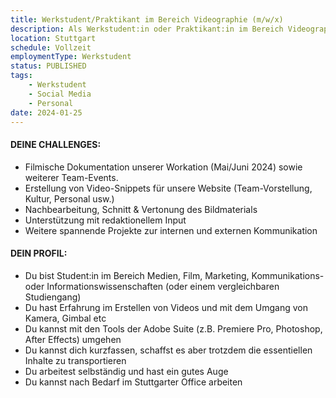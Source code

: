 ```yaml
---
title: Werkstudent/Praktikant im Bereich Videographie (m/w/x)
description: Als Werkstudent:in oder Praktikant:in im Bereich Videographie bist du für die videographische Konzeption und Umsetzung von unserem Bewegtbild-Content für unsere Web- & Social-Media-Präsenz verantwortlich, z.B. Intro-Clips zu Unternehmen, Arbeitsalltag, Incentives, Personen oder unserem neuen Büro. Ein Highlight wird die Video-Dokumentation unserer Auslands-Workation sein, welche wir jedes Jahr im Frühsommer veranstalten. Du bringst ein hohes Maß an Eigenverantwortung und kreativen Ideen mit? Wenn du zudem auch noch neugierig und technikaffin bist, dann könntest du perfekt zu uns passen!
location: Stuttgart
schedule: Vollzeit
employmentType: Werkstudent
status: PUBLISHED
tags:
    - Werkstudent
    - Social Media
    - Personal
date: 2024-01-25
---
```


#### DEINE CHALLENGES:

-   Filmische Dokumentation unserer Workation (Mai/Juni 2024) sowie weiterer Team-Events.
-   Erstellung von Video-Snippets für unsere Website (Team-Vorstellung, Kultur, Personal usw.)
-   Nachbearbeitung, Schnitt & Vertonung des Bildmaterials
-   Unterstützung mit redaktionellem Input
-   Weitere spannende Projekte zur internen und externen Kommunikation

#### DEIN PROFIL:

-   Du bist Student:in im Bereich Medien, Film, Marketing, Kommunikations- oder Informationswissenschaften (oder einem vergleichbaren Studiengang)
-   Du hast Erfahrung im Erstellen von Videos und mit dem Umgang von Kamera, Gimbal etc
-   Du kannst mit den Tools der Adobe Suite (z.B. Premiere Pro, Photoshop, After Effects) umgehen
-   Du kannst dich kurzfassen, schaffst es aber trotzdem die essentiellen Inhalte zu transportieren
-   Du arbeitest selbständig und hast ein gutes Auge
-   Du kannst nach Bedarf im Stuttgarter Office arbeiten
